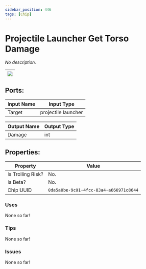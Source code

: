 ```yaml
---
sidebar_position: 446
tags: [Chip]
---
```


# Projectile Launcher Get Torso Damage


*No description.*

| ![](https://images-ext-2.discordapp.net/external/MPmIaQzlEPmgGWlgi-WxBBXt0Bjv_zWPkg1y1f_sy3s/https/www.recroomcircuits.com/image/circuit/absolute-value?width=206&height=108) |
|-----|

## Ports:

| Input Name | Input Type |
|-----------|-----------|
| Target | projectile launcher |

| Output Name | Output Type |
|-----------|-----------|
| Damage | int |

## Properties:

| Property  | Value |
|-------------------|-----------|
| Is Trolling Risk? | No. |
| Is Beta? | No. |
| Chip UUID | `0da5a0be-9c01-4fcc-83a4-a660971c8644` |

### Uses

None so far!

### Tips

None so far!

### Issues

None so far!